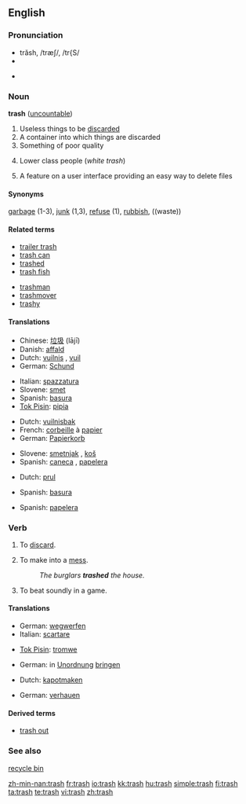 ==English==

===Pronunciation===
* trăsh, /træʃ/, /tr{S/
* {{audio|en-us-trash.ogg|Audio (US)}}

* {{rhymes|æʃ}}

===Noun===
'''trash''' ([[uncountable]])

# Useless things to be [[discard]]ed
# A container into which things are discarded
# Something of poor quality
# {{context|slang|usually|derogatory}} Lower class people (''white trash'')
# {{computers}} A feature on a user interface providing an easy way to delete files

====Synonyms====
[[garbage]] (1-3), [[junk]] (1,3), [[refuse]] (1), [[rubbish]],
((waste))

====Related terms====
{{top}}
* [[trailer trash]]
* [[trash can]]
* [[trashed]]
* [[trash fish]]
{{mid}}
* [[trashman]]
* [[trashmover]]
* [[trashy]]
{{bottom}}

====Translations====
{{trans-top|thing to be discarded}}
* Chinese: [[垃圾]] (lājī)
* Danish: [[affald]] {{n}}
* Dutch: [[vuilnis]] {{m}}, [[vuil]] {{n}}
* German: [[Schund]] {{m}}
{{trans-mid}}
* Italian: [[spazzatura]] {{f}}
* Slovene: [[smet]] {{f}}
* Spanish: [[basura]]
* [[Tok Pisin]]: [[pipia]]
{{trans-bottom}}

{{trans-top|container}}
* Dutch: [[vuilnisbak]]
* French: [[corbeille]] à [[papier]]
* German: [[Papierkorb]] {{m}}
{{trans-mid}}
* Slovene: [[smetnjak]] {{m}}, [[koš]] {{m}}
* Spanish: [[caneca]] {{f}}, [[papelera]] {{f}}
{{trans-bottom}}

{{trans-top|something of poor quality}}
* Dutch: [[prul]] {{m}}
{{trans-mid}}
* Spanish: [[basura]] {{f}}
{{trans-bottom}}

{{trans-top|lower class people}}
{{trans-mid}}
{{trans-bottom}}

{{trans-top|computer terminology}}
* Spanish: [[papelera]] {{f}}
{{trans-mid}}
{{trans-bottom}}

===Verb===
{{en-verb|trash|es}}

# {{US}} To [[discard]].
# {{US}} To make into a [[mess]].
#: ''The burglars '''trashed''' the house.''
# {{US}} To beat soundly in a game.

====Translations====

{{trans-top|discard}}
* German: [[wegwerfen]]
* Italian: [[scartare]]
{{trans-mid}}
* [[Tok Pisin]]: [[tromwe]]
{{trans-bottom}}

{{trans-top|make into a mess}}
* German: in [[Unordnung]] [[bringen]]{{mid}}
{{trans-mid}}
{{trans-bottom}}

{{trans-top|beat soundly}}
* Dutch: [[kapotmaken]]
{{trans-mid}}
* German: [[verhauen]]
{{trans-bottom}}

====Derived terms====
* [[trash out]]

===See also===
[[recycle bin]]

[[zh-min-nan:trash]]
[[fr:trash]]
[[io:trash]]
[[kk:trash]]
[[hu:trash]]
[[simple:trash]]
[[fi:trash]]
[[ta:trash]]
[[te:trash]]
[[vi:trash]]
[[zh:trash]]
